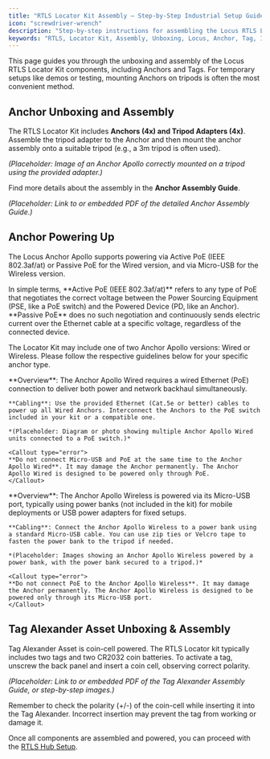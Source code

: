 ```yaml
---
title: "RTLS Locator Kit Assembly – Step-by-Step Industrial Setup Guide"
icon: "screwdriver-wrench"
description: "Step-by-step instructions for assembling the Locus RTLS Locator Kit for industrial deployments."
keywords: "RTLS, Locator Kit, Assembly, Unboxing, Locus, Anchor, Tag, Installation, Setup, PoE, Micro-USB"
---
```


This page guides you through the unboxing and assembly of the Locus RTLS Locator Kit components, including Anchors and Tags. For temporary setups like demos or testing, mounting Anchors on tripods is often the most convenient method.

## Anchor Unboxing and Assembly
The RTLS Locator Kit includes **Anchors (4x) and Tripod Adapters (4x)**. Assemble the tripod adapter to the Anchor and then mount the anchor assembly onto a suitable tripod (e.g., a 3m tripod is often used).

*(Placeholder: Image of an Anchor Apollo correctly mounted on a tripod using the provided adapter.)*

Find more details about the assembly in the **Anchor Assembly Guide**.

*(Placeholder: Link to or embedded PDF of the detailed Anchor Assembly Guide.)*

## Anchor Powering Up

The Locus Anchor Apollo supports powering via Active PoE (IEEE 802.3af/at) or Passive PoE for the Wired version, and via Micro-USB for the Wireless version.

<Callout type="info">
  In simple terms, **Active PoE (IEEE 802.3af/at)** refers to any type of PoE that negotiates the correct voltage between the Power Sourcing Equipment (PSE, like a PoE switch) and the Powered Device (PD, like an Anchor). **Passive PoE** does no such negotiation and continuously sends electric current over the Ethernet cable at a specific voltage, regardless of the connected device.
</Callout>

The Locator Kit may include one of two Anchor Apollo versions: Wired or Wireless. Please follow the respective guidelines below for your specific anchor type.

<Tabs>
  <Tab title="Anchor Apollo Wired">
    **Overview**: The Anchor Apollo Wired requires a wired Ethernet (PoE) connection to deliver both power and network backhaul simultaneously.
    
    **Cabling**: Use the provided Ethernet (Cat.5e or better) cables to power up all Wired Anchors. Interconnect the Anchors to the PoE switch included in your kit or a compatible one.
    
    *(Placeholder: Diagram or photo showing multiple Anchor Apollo Wired units connected to a PoE switch.)*
    
    <Callout type="error">
    **Do not connect Micro-USB and PoE at the same time to the Anchor Apollo Wired**. It may damage the Anchor permanently. The Anchor Apollo Wired is designed to be powered only through PoE.
    </Callout>

  </Tab>
  <Tab title="Anchor Apollo Wireless">
    **Overview**: The Anchor Apollo Wireless is powered via its Micro-USB port, typically using power banks (not included in the kit) for mobile deployments or USB power adapters for fixed setups.
    
    **Cabling**: Connect the Anchor Apollo Wireless to a power bank using a standard Micro-USB cable. You can use zip ties or Velcro tape to fasten the power bank to the tripod if needed.
    
    *(Placeholder: Images showing an Anchor Apollo Wireless powered by a power bank, with the power bank secured to a tripod.)*

    <Callout type="error">
    **Do not connect PoE to the Anchor Apollo Wireless**. It may damage the Anchor permanently. The Anchor Apollo Wireless is designed to be powered only through its Micro-USB port.
    </Callout>

  </Tab>
</Tabs>

## Tag Alexander Asset Unboxing & Assembly

Tag Alexander Asset is coin-cell powered. The RTLS Locator kit typically includes two tags and two CR2032 coin batteries. To activate a tag, unscrew the back panel and insert a coin cell, observing correct polarity.

*(Placeholder: Link to or embedded PDF of the Tag Alexander Assembly Guide, or step-by-step images.)*

<Callout type="info">
  Remember to check the polarity (+/-) of the coin-cell while inserting it into the Tag Alexander. Incorrect insertion may prevent the tag from working or damage it.
</Callout>

Once all components are assembled and powered, you can proceed with the [RTLS Hub Setup](./RTLSHub).
  